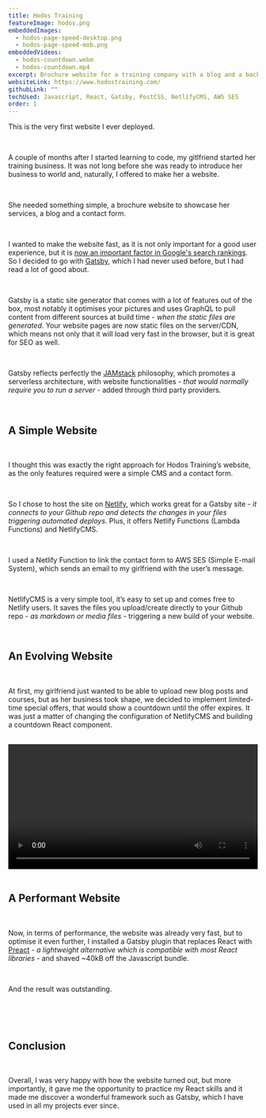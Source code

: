 ```yaml
---
title: Hodos Training
featureImage: hodos.png
embeddedImages:
  - hodos-page-speed-desktop.png
  - hodos-page-speed-mob.png
embeddedVideos:
  - hodos-countdown.webm
  - hodos-countdown.mp4
excerpt: Brochure website for a training company with a blog and a backend to allow for content management
websiteLink: https://www.hodostraining.com/
githubLink: ""
techUsed: Javascript, React, Gatsby, PostCSS, NetlifyCMS, AWS SES
order: 1
---
```



This is the very first website I ever deployed.

<br />

A couple of months after I started learning to code, my gitlfriend started her training business. It was not long before she was ready to introduce her business to world and, naturally, I offered to make her a website.

<br />

She needed something simple, <span>a brochure website to showcase her services</span>, a blog and a contact form.

<br />

I wanted to make the website fast, as it is not only important for a good user experience, but it is [now an important factor in Google's search rankings](https://developers.google.com/search/blog/2020/11/timing-for-page-experience). So I decided to go with [Gatsby](https://www.gatsbyjs.com/), which I had never used before, but I had read a lot of good about.

<br />

Gatsby is a static site generator that comes with a lot of features out of the box, most notably it optimises your pictures and uses GraphQL to pull content from different sources at build time - <i>when the static files are generated</i>. Your website pages are now static files on the server/CDN, which means not only that it will load very fast in the browser, but it is great for SEO as well.

<br />

Gatsby reflects perfectly the [JAMstack](https://jamstack.org/) philosophy, which promotes a <span>serverless architecture</span>, with website functionalities - <i>that would normally require you to run a server</i> - added through third party providers.

<br />

<h2 className="project__body__subtitle color--red">A Simple Website</h2>

<br />

I thought this was exactly the right approach for Hodos Training’s website, as the only features required were a simple CMS and a contact form.

<br />

So I chose to host the site on [Netlify](https://www.netlify.com/), which works great for a Gatsby site - <i>it connects to your Github repo and detects the changes in your files triggering automated deploys</i>. Plus, it offers <span>Netlify Functions</span> (Lambda Functions) and <span>NetlifyCMS</span>.

<br />

I used a Netlify Function to link the contact form to <span>AWS SES</span> (Simple E-mail System), which sends an email to my girlfriend with the user’s message.

<br />

NetlifyCMS is a very simple tool, it’s easy to set up and comes free to Netlify users. It saves the files you upload/create directly to your Github repo - <i>as markdown or media files</i> - triggering a new build of your website.

<br />

<h2 className="project__body__subtitle color--red">An Evolving Website</h2>

<br />

At first, my girlfriend just wanted to be able to upload new blog posts and courses, but as her business took shape, <span>we decided to implement limited-time special offers</span>, that would show a countdown until the offer expires. It was just a matter of changing the configuration of NetlifyCMS and building a countdown React component.

<br />

<div className="project__body__video">
  <video controls mute width="100%">
    <source src={props.localVideos[0].publicURL} type="video/webm" />
    <source src={props.localVideos[1].publicURL} type="video/mp4" />
  </video>
</div>

<br />

<h2 className="project__body__subtitle color--red">A Performant Website</h2>

<br />

Now, in terms of performance, <span>the website was already very fast</span>, but to optimise it even further, I installed a Gatsby plugin that replaces React with [Preact](https://preactjs.com/) - <i>a lightweight alternative which is compatible with most React libraries</i> - and <span>shaved ~40kB off the Javascript bundle</span>.

<br />

And the result was outstanding.

<br />

<div className="project__body__picture">
  <GatsbyImage alt="some alt text" image={getImage(props.localImages[0])} />
</div>

<br />

<div className="project__body__picture">
  <GatsbyImage alt="some alt text" image={getImage(props.localImages[1])} />
</div>

<br />

<h2 className="project__body__subtitle color--red">Conclusion</h2>

<br />

Overall, I was very happy with how the website turned out, but more importantly, it gave me the opportunity to practice my React skills and it made me discover a wonderful framework such as Gatsby, which I have used in all my projects ever since.

